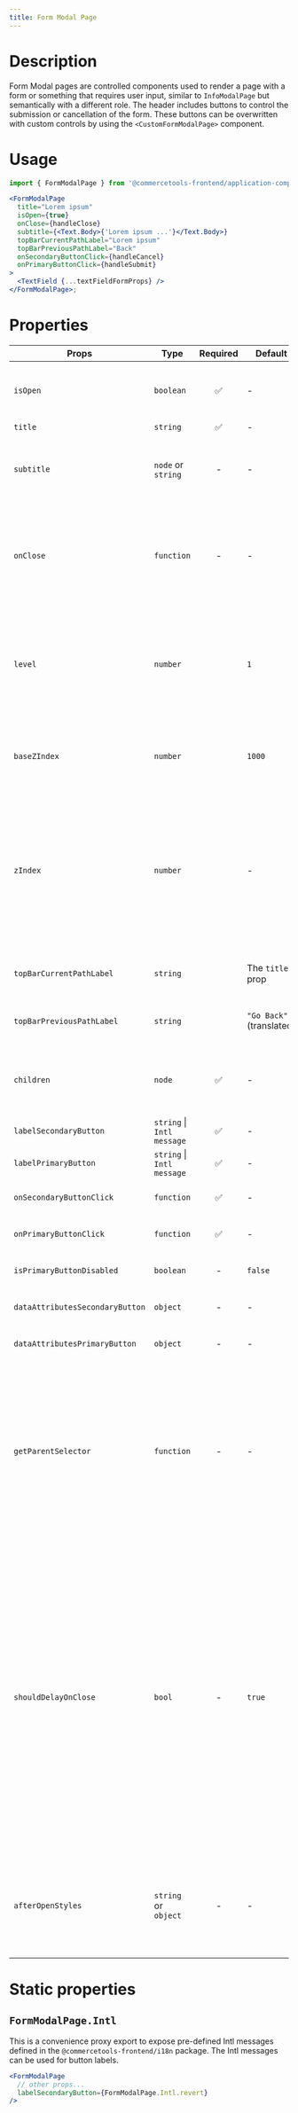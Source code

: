 ```yaml
---
title: Form Modal Page
---
```


<Playground urlPath="form-modal-page" />

# Description

Form Modal pages are controlled components used to render a page with a form or something that requires user input, similar to `InfoModalPage` but semantically with a different role. The header includes buttons to control the submission or cancellation of the form. These buttons can be overwritten with custom controls by using the `<CustomFormModalPage>` component.

# Usage

```jsx
import { FormModalPage } from '@commercetools-frontend/application-components';

<FormModalPage
  title="Lorem ipsum"
  isOpen={true}
  onClose={handleClose}
  subtitle={<Text.Body>{'Lorem ipsum ...'}</Text.Body>}
  topBarCurrentPathLabel="Lorem ipsum"
  topBarPreviousPathLabel="Back"
  onSecondaryButtonClick={handleCancel}
  onPrimaryButtonClick={handleSubmit}
>
  <TextField {...textFieldFormProps} />
</FormModalPage>;
```

# Properties

| Props                           | Type                       | Required | Default                  | Description                                                                                                                                                                                                                                                                                                                                                                                                                                                                                                                |
| ------------------------------- | -------------------------- | :------: | ------------------------ | -------------------------------------------------------------------------------------------------------------------------------------------------------------------------------------------------------------------------------------------------------------------------------------------------------------------------------------------------------------------------------------------------------------------------------------------------------------------------------------------------------------------------- |
| `isOpen`                        | `boolean`                  |    ✅    | -                        | Indicates whether the page is open or closed. The parent component needs to manage this state.                                                                                                                                                                                                                                                                                                                                                                                                                             |
| `title`                         | `string`                   |    ✅    | -                        | The title of the page.                                                                                                                                                                                                                                                                                                                                                                                                                                                                                                     |
| `subtitle`                      | `node` or `string`         |    -     | -                        | The subtitle of the page, usually a React component. If a string is passed, it's rendered as a paragraph.                                                                                                                                                                                                                                                                                                                                                                                                                  |
| `onClose`                       | `function`                 |    -     | -                        | Called when the page closes click on overlay, click on close button, press ESC. If the function is not provided, the page cannot be closed by any of the listed options.                                                                                                                                                                                                                                                                                                                                                   |
| `level`                         | `number`                   |          | `1`                      | The level indicates the stack position of the modal page, progressively increasing the `z-index` position (combined with the `baseZIndex`) as well as the spacing from the left side of the page.                                                                                                                                                                                                                                                                                                                          |
| `baseZIndex`                    | `number`                   |          | `1000`                   | The base `z-index` value to be applied to the overlay container, incremented by `1` according to the `level` prop.                                                                                                                                                                                                                                                                                                                                                                                                         |
| `zIndex`                        | `number`                   |          | -                        | The `z-index` value to be applied to the overlay container. This value overrides the normal `z-index` value calculated from the `baseZIndex` and `level` props. If you provide this value, you would need to take care of providing a proper `z-index` based on the stacked level.                                                                                                                                                                                                                                         |
| `topBarCurrentPathLabel`        | `string`                   |          | The `title` prop         | Label to appear as the current path of the top bar of the modal.                                                                                                                                                                                                                                                                                                                                                                                                                                                           |
| `topBarPreviousPathLabel`       | `string`                   |          | `"Go Back"` (translated) | Label to appear as the previous path of the top bar of the modal.                                                                                                                                                                                                                                                                                                                                                                                                                                                          |
| `children`                      | `node`                     |    ✅    | -                        | Content rendered within the page. If the content is long in height (depending on the screen size) a scrollbar will appear.                                                                                                                                                                                                                                                                                                                                                                                                 |
| `labelSecondaryButton`                | `string` \| `Intl message` |    ✅    | -                 | `Cancel`  | The label for the secondary button as a string, or as an Intl message (`{ id, defaultMessage }`). See [Static properties](#formmodalpageintl).                                                     |
| `labelPrimaryButton`                  | `string` \| `Intl message` |    ✅    | -                 | `Confirm` | The label for the primary button as a string, or as an Intl message (`{ id, defaultMessage }`). See [Static properties](#formmodalpageintl).                                                                                  |
| `onSecondaryButtonClick`        | `function`                 |    ✅    | -                        | Called when the secondary button is clicked.                                                                                                                                                                                                                                                                                                                                                                                                                                                                               |
| `onPrimaryButtonClick`          | `function`                 |    ✅    | -                        | Called when the primary button is clicked.                                                                                                                                                                                                                                                                                                                                                                                                                                                                                 |
| `isPrimaryButtonDisabled`       | `boolean`                  |    -     | `false`                  | Indicates whether the primary button is disabled or not.                                                                                                                                                                                                                                                                                                                                                                                                                                                                   |
| `dataAttributesSecondaryButton` | `object`                   |    -     | -                        | Use this prop to pass `data-` attributes to the secondary button.                                                                                                                                                                                                                                                                                                                                                                                                                                                          |
| `dataAttributesPrimaryButton`   | `object`                   |    -     | -                        | Use this prop to pass `data-` attributes to the primary button.                                                                                                                                                                                                                                                                                                                                                                                                                                                            |
| `getParentSelector`             | `function`                 |    -     | -                        | The function should return an HTML element that will be used as the parent container to hold the modal DOM tree. If no function is provided, it's expected that an HTML element with the `id="parent-container"` is present in the DOM. In the `NODE_ENV=test` environment, the default HTML element is `body`.                                                                                                                                                                                                            |
| `shouldDelayOnClose`            | `bool`                     |    -     | `true`                   | Sets whether the ModalPage should delay calling its `onClose` function to allow the closing animation time to finish. This can be turned off if the developer is controlling the ModalPage only through the `isOpen` prop, and not abruptly mounting/unmounting it or one of its parent elements. You might also want to turn this off if you need to display a Prompt (for example to save changes) on the ModalPage before navigating out of it, as this option makes the Modal close itself before `onClose` is called. |
| `afterOpenStyles`               | `string` or `object`       |    -     | -                        | Overwrite the default styles of `afterOpen`. You can pass a "class name" or a CSS-in-JS style object. This should be used only in cases the default styles are causing some layout issues.                                                                                                                                                                                                                                                                                                                                 |

# Static properties

## `FormModalPage.Intl`

This is a convenience proxy export to expose pre-defined Intl messages defined in the `@commercetools-frontend/i18n` package.
The Intl messages can be used for button labels.

```jsx
<FormModalPage
  // other props...
  labelSecondaryButton={FormModalPage.Intl.revert}
/>
```

